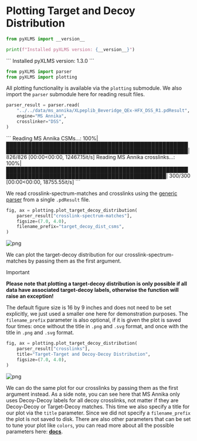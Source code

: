 
# Plotting Target and Decoy Distribution


```python copy
from pyXLMS import __version__

print(f"Installed pyXLMS version: {__version__}")
```
<Callout emoji="✓">
```
    Installed pyXLMS version: 1.3.0
```
</Callout>


```python copy
from pyXLMS import parser
from pyXLMS import plotting
```

All plotting functionality is available via the `plotting` submodule. We also import the `parser` submodule here for reading result files.


```python copy
parser_result = parser.read(
    "../../data/ms_annika/XLpeplib_Beveridge_QEx-HFX_DSS_R1.pdResult",
    engine="MS Annika",
    crosslinker="DSS",
)
```
<Callout emoji="✓">
```
    Reading MS Annika CSMs...: 100%|████████████████████████████████████████████████████████████████████████████████████████████████████| 826/826 [00:00<00:00, 12467.15it/s]
    Reading MS Annika crosslinks...: 100%|██████████████████████████████████████████████████████████████████████████████████████████████| 300/300 [00:00<00:00, 18755.55it/s]
```
</Callout>

We read crosslink-spectrum-matches and crosslinks using the [generic parser](https://hgb-bin-proteomics.github.io/pyXLMS/pyXLMS.parser.html#pyXLMS.parser.read) from a single `.pdResult` file.


```python copy
fig, ax = plotting.plot_target_decoy_distribution(
    parser_result["crosslink-spectrum-matches"],
    figsize=(7.0, 4.0),
    filename_prefix="target_decoy_dist_csms",
)
```


    
![png](./plot_target_decoy_distribution_files/plot_target_decoy_distribution_6_0.png)
    


We can plot the target-decoy distribution for our crosslink-spectrum-matches by passing them as the first argument.

> [!IMPORTANT]
>
> **Please note that plotting a target-decoy distribution is only possible if all data have associated target-decoy labels, otherwise the function will raise an exception!**

The default figure size is 16 by 9 inches and does not need to be set explicitly, we just used a smaller one here for demonstration purposes. The `filename_prefix` parameter is also optional, if it is given the plot is saved four times: once without the title in `.png` and `.svg` format, and once with the title in `.png` and `.svg` format.


```python copy
fig, ax = plotting.plot_target_decoy_distribution(
    parser_result["crosslinks"],
    title="Target-Target and Decoy-Decoy Distribution",
    figsize=(7.0, 4.0),
)
```


    
![png](./plot_target_decoy_distribution_files/plot_target_decoy_distribution_8_0.png)
    


We can do the same plot for our crosslinks by passing them as the first argument instead. As a side note, you can see here that MS Annika only uses Decoy-Decoy labels for all decoy crosslinks, not matter if they are Decoy-Decoy or Target-Decoy matches. This time we also specify a title for our plot via the `title` parameter. Since we did not specify a `filename_prefix` the plot is not saved to disk. There are also other parameters that can be set to tune your plot like `colors`, you can read more about all the possible parameters here: [**docs**](https://hgb-bin-proteomics.github.io/pyXLMS/pyXLMS.plotting.html#pyXLMS.plotting.plot_target_decoy_distribution.plot_target_decoy_distribution).
